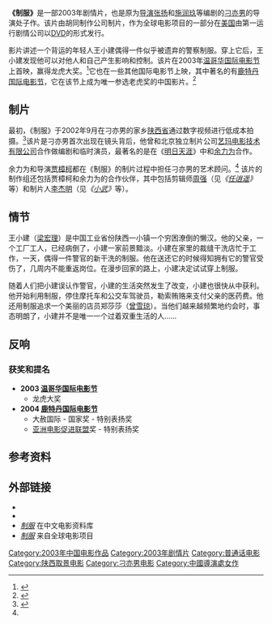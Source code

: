 {{Infobox film
| name           = 制服
| image          = 
| caption        = 
| director       = [[刁亦男|刁亦男]]
| producer       = [[Li_Kit_Min|Li Kit Min]]<br />[[Iku_Ishikawa|Iku Ishikawa]]
| writer         = [[刁亦男|刁亦男]]
| starring       = [[梁宏理|梁宏理]]<br />[[曾雪琼|曾雪琼]]
| music          = [[文子|文子]]
| cinematography = [[董劲松|董劲松]]
| editing        = [[周强|周强]]
| distributor    = [[胡同制作公司|胡同制作公司]]
| released       = 2003年9月30日（[[温哥华国际电影节|温哥华]]）
| runtime        = 94分钟
| language       = [[普通话|普通话]]
| budget         =
}}
'''《制服》'''是一部2003年剧情片，也是原为[[导演|导演]][[张扬_(导演)|张扬]]和[[施润玖|施润玖]]等编剧的[[刁亦男|刁亦男]]的导演处子作。该片由胡同制作公司制片，作为全球电影项目的一部分在[[美国|美国]]由第一运行剧情公司以[[DVD|DVD]]的形式发行。

影片讲述一个背运的年轻人王小建偶得一件似乎被遗弃的警察制服。穿上它后，王小建发现他可以对他人和自己产生影响和控制。该片在2003年[[温哥华国际电影节|温哥华国际电影节]]上首映，赢得龙虎大奖。<ref>{{cite web|url=http://www.viff.org/viff05/i-award/awardhistory.html|title=Award history|publisher=[[Vancouver_International_Film_Festival|Vancouver International Film Festival]]|access-date=2008-03-31|archive-date=2007-09-28|archive-url=https://web.archive.org/web/20070928074154/http://www.viff.org/viff05/i-award/awardhistory.html|dead-url=no}}</ref>它也在一些其他国际电影节上映，其中著名的有[[鹿特丹国际电影节|鹿特丹国际电影节]]，它在该节上成为唯一参选老虎奖的中国影片。<ref>{{cite web|url=http://www.fipresci.org/documents/archive/archive_2004/rotterdam/trainee_zhang_ya_xuan.htm|publisher=[[FIPRESCI|FIPRESCI]]|title=Chinese Films in Rotterdam|author=Zhang Ya-xuan|date=2004|access-date=2008-03-30|dead-url=yes|archiveurl=https://web.archive.org/web/20080328062808/http://www.fipresci.org/documents/archive/archive_2004/rotterdam/trainee_zhang_ya_xuan.htm|archivedate=2008-03-28}}</ref>

== 制片 ==

最初，《制服》于2002年9月在刁亦男的家乡[[陕西省|陕西省]]通过数字视频进行低成本拍摄。<ref name=Elley>{{cite magazine|url=http://www.viff.org/viff05/i-award/awardhistory.html|title=Uniform review|magazine=[[综艺_(杂志)|综艺]]|author=Elley, Derek|access-date=2008-03-31|date=2003-10-31|archive-date=2007-09-28|archive-url=https://web.archive.org/web/20070928074154/http://www.viff.org/viff05/i-award/awardhistory.html|dead-url=no}}</ref>该片是刁亦男首次出现在镜头背后，他曾和北京独立制片公司[[艺玛电影技术有限公司|艺玛电影技术有限公司]]合作做编剧和临时演员，最著名的是在《[[明日天涯|明日天涯]]》中和[[余力为|余力为]]合作。

余力为和导演[[贾樟柯|贾樟柯]]都在《制服》的制片过程中担任刁亦男的艺术顾问。<ref name=Elley/> 该片的制作组还包括贾樟柯和余力为的合作伙伴，其中包括剪辑师[[周强|周强]]（见''《[[任逍遥|任逍遥]]》''等）和制片人[[李杰明|李杰明]]（见''《[[小武|小武]]》''等）。

== 情节 ==
王小建（[[梁宏理|梁宏理]]）是中国工业省份陕西一小镇一个穷困潦倒的懒汉。他的父亲，一个工厂工人，已经病倒了，小建一家前景黯淡。小建在家里的裁缝干洗店忙于工作，一天，偶得一件警官的新干洗的制服。他在送还它的时候得知拥有它的警官受伤了，几周内不能重返岗位。在漫步回家的路上，小建决定试试穿上制服。

随着人们把小建误认作警官，小建的生活突然发生了改变，小建也很快从中获利。他开始利用制服，停住摩托车和公交车驾驶员，勒索贿赂来支付父亲的医药费。他还用制服追求一个美丽的店员郑莎莎（[[曾雪琼|曾雪琼]]）。当他们越来越频繁地约会时，事态明朗了，小建并不是唯一一个过着双重生活的人……

== 反响 ==
===获奖和提名===
* '''2003 [[温哥华国际电影节|温哥华国际电影节]]'''
** 龙虎大奖
* '''2004 [[鹿特丹国际电影节|鹿特丹国际电影节]]'''
** 大赦国际 - 国家奖 - 特别表扬奖
** [[亚洲电影促进联盟|亚洲电影促进联盟]]奖 - 特别表扬奖

== 参考资料 ==
{{Reflist}}

== 外部链接 ==
* {{imdb title|id=0390649|title=制服}}
* {{Amg movie|305888|制服}}
* [http://www.dianying.com/en/title/zf-2003 ''制服''] {{Wayback|url=http://www.dianying.com/en/title/zf-2003 |date=20160303165428 }}在中文电影资料库
* [http://www.globalfilm.org/catalogue/uniform.htm ''制服''] {{Wayback|url=http://www.globalfilm.org/catalogue/uniform.htm |date=20201014050116 }}来自全球电影项目

{{刁亦男}}

[[Category:2003年中国电影作品|Category:2003年中国电影作品]]
[[Category:2003年剧情片|Category:2003年剧情片]]
[[Category:普通话电影|Category:普通话电影]]
[[Category:陕西取景电影|Category:陕西取景电影]]
[[Category:刁亦男电影|Category:刁亦男电影]]
[[Category:中國導演處女作|Category:中國導演處女作]]
